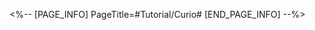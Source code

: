 <%-- [PAGE_INFO]
PageTitle=#Tutorial/Curio#
[END_PAGE_INFO] --%>
{{Tutorial
|sort      = 911201
|title     = Curio
|subtitle  = 
|type      = Simulated Universe
|about     = 
|image1    = Tutorial Curio 1.png{{subst:void|<!--$UPLOAD:<<SpriteOutput/TutorialPic/TutorialPage_911201.png>-<Tutorial Curio 1.png>-<Tutorial Files>>-->}}
|text1     = {{Color|h|nobold=1|Curios}} with various effects can be encountered in the Simulated Universe. Collect Curios to {{Color|h|nobold=1|Enhance}} your team.
}}